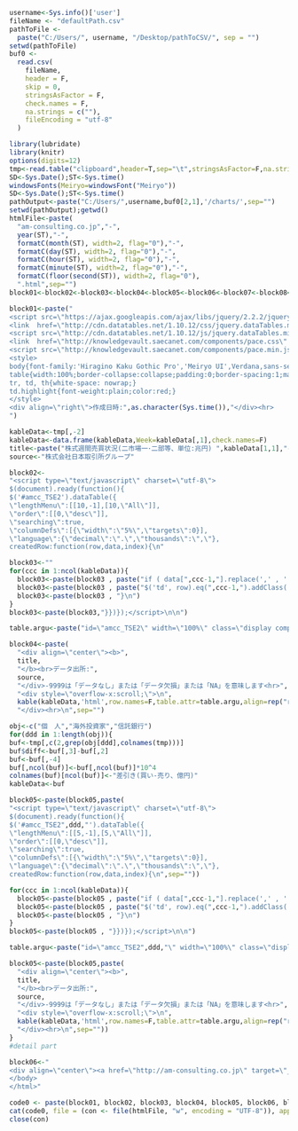 ```r
username<-Sys.info()['user']
fileName <- "defaultPath.csv"
pathToFile <-
  paste("C:/Users/", username, "/Desktop/pathToCSV/", sep = "")
setwd(pathToFile)
buf0 <-
  read.csv(
    fileName,
    header = F,
    skip = 0,
    stringsAsFactor = F,
    check.names = F,
    na.strings = c(""),
    fileEncoding = "utf-8"
  )
```

```r
library(lubridate)
library(knitr)
options(digits=12)
tmp<-read.table("clipboard",header=T,sep="\t",stringsAsFactor=F,na.strings=c("-","－"," ---- ","…",".",""),check.names=F)
SD<-Sys.Date();ST<-Sys.time()
windowsFonts(Meiryo=windowsFont("Meiryo"))
SD<-Sys.Date();ST<-Sys.time()
pathOutput<-paste("C:/Users/",username,buf0[2,1],'/charts/',sep="")
setwd(pathOutput);getwd()
htmlFile<-paste(
  "am-consulting.co.jp","-",
  year(ST),"-",
  formatC(month(ST), width=2, flag="0"),"-",
  formatC(day(ST), width=2, flag="0"),"-",
  formatC(hour(ST), width=2, flag="0"),"-",
  formatC(minute(ST), width=2, flag="0"),"-",
  formatC(floor(second(ST)), width=2, flag="0"),
  ".html",sep="")
block01<-block02<-block03<-block04<-block05<-block06<-block07<-block08<-block09<-block10<-block11<-""

block01<-paste("
<script src=\"https://ajax.googleapis.com/ajax/libs/jquery/2.2.2/jquery.min.js\"></script>
<link  href=\"http://cdn.datatables.net/1.10.12/css/jquery.dataTables.min.css\" rel=\"stylesheet\">
<script src=\"http://cdn.datatables.net/1.10.12/js/jquery.dataTables.min.js\"></script>
<link  href=\"http://knowledgevault.saecanet.com/components/pace.css\" rel=\"stylesheet\">
<script src=\"http://knowledgevault.saecanet.com/components/pace.min.js\"></script>
<style>
body{font-family:'Hiragino Kaku Gothic Pro','Meiryo UI',Verdana,sans-serif;}
table{width:100%;border-collapse:collapse;padding:0;border-spacing:1;margin-left:auto;margin-right:auto;font-size:100%;}
tr, td, th{white-space: nowrap;}
td.highlight{font-weight:plain;color:red;}
</style>
<div align=\"right\">作成日時:",as.character(Sys.time()),"</div><hr>
")

kableData<-tmp[,-2]
kableData<-data.frame(kableData,Week=kableData[,1],check.names=F)
title<-paste("株式週間売買状況(二市場一･二部等、単位:兆円) ",kableData[1,1],"-",kableData[nrow(kableData),1])
source<-"株式会社日本取引所グループ"

block02<-
"<script type=\"text/javascript\" charset=\"utf-8\">
$(document).ready(function(){
$('#amcc_TSE2').dataTable({
\"lengthMenu\":[[10,-1],[10,\"All\"]],
\"order\":[[0,\"desc\"]],
\"searching\":true,
\"columnDefs\":[{\"width\":\"5%\",\"targets\":0}],
\"language\":{\"decimal\":\".\",\"thousands\":\",\"},
createdRow:function(row,data,index){\n"

block03<-""
for(ccc in 1:ncol(kableData)){
  block03<-paste(block03 , paste("if ( data[",ccc-1,"].replace(',' , '') * 1 < 0 ) {\n",sep=""))
  block03<-paste(block03 , paste("$('td', row).eq(",ccc-1,").addClass('highlight');\n",sep=""))
  block03<-paste(block03 , "}\n")
}
block03<-paste(block03,"}})});</script>\n\n")

table.argu<-paste("id=\"amcc_TSE2\" width=\"100%\" class=\"display compact\"",sep="")

block04<-paste(
  "<div align=\"center\"><b>",
  title,
  "</b><br>データ出所:",
  source,
  "</div>-9999は「データなし」または「データ欠損」または「NA」を意味します<hr>",
  "<div style=\"overflow-x:scroll;\">\n",
  kable(kableData,'html',row.names=F,table.attr=table.argu,align=rep("r",ncol(kableData))),
  "</div><hr>\n",sep="")

obj<-c("個　人","海外投資家","信託銀行")
for(ddd in 1:length(obj)){
buf<-tmp[,c(2,grep(obj[ddd],colnames(tmp)))]
buf$diff<-buf[,3]-buf[,2]
buf<-buf[,-4]
buf[,ncol(buf)]<-buf[,ncol(buf)]*10^4
colnames(buf)[ncol(buf)]<-"差引き(買い-売り、億円)"
kableData<-buf

block05<-paste(block05,paste(
"<script type=\"text/javascript\" charset=\"utf-8\">
$(document).ready(function(){
$('#amcc_TSE2",ddd,"').dataTable({
\"lengthMenu\":[[5,-1],[5,\"All\"]],
\"order\":[[0,\"desc\"]],
\"searching\":true,
\"columnDefs\":[{\"width\":\"5%\",\"targets\":0}],
\"language\":{\"decimal\":\".\",\"thousands\":\",\"},
createdRow:function(row,data,index){\n",sep=""))

for(ccc in 1:ncol(kableData)){
  block05<-paste(block05 , paste("if ( data[",ccc-1,"].replace(',' , '') * 1 < 0 ) {\n",sep=""))
  block05<-paste(block05 , paste("$('td', row).eq(",ccc-1,").addClass('highlight');\n",sep=""))
  block05<-paste(block05 , "}\n")
}
block05<-paste(block05 , "}})});</script>\n\n")  

table.argu<-paste("id=\"amcc_TSE2",ddd,"\" width=\"100%\" class=\"display compact\"",sep="")

block05<-paste(block05,paste(
  "<div align=\"center\"><b>",
  title,
  "</b><br>データ出所:",
  source,
  "</div>-9999は「データなし」または「データ欠損」または「NA」を意味します<hr>",
  "<div style=\"overflow-x:scroll;\">\n",
  kable(kableData,'html',row.names=F,table.attr=table.argu,align=rep("r",ncol(kableData))),
  "</div><hr>\n",sep="")) 
}
#detail part

block06<-"
<div align=\"center\"><a href=\"http://am-consulting.co.jp\" target=\"_blank\">アセット・マネジメント・コンサルティング株式会社</a></div>
</body>
</html>" 

code0 <- paste(block01, block02, block03, block04, block05, block06, block07, block08, block09, block10, block11)
cat(code0, file = (con <- file(htmlFile, "w", encoding = "UTF-8")), append = T)
close(con)
```